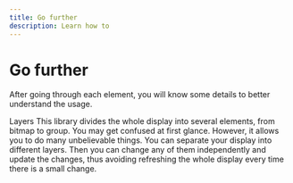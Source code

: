 ```yaml
---
title: Go further
description: Learn how to
---
```


# Go further


After going through each element, you will know some details to better understand the usage.





Layers
This library divides the whole display into several elements, from bitmap to group. You may get confused at first glance. However, it allows you to do many unbelievable things. You can separate your display into different layers. Then you can change any of them independently and update the changes, thus avoiding refreshing the whole display every time there is a small change.

